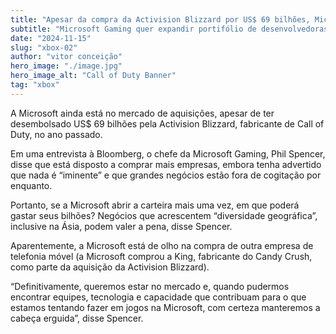 ```yaml
---
title: "Apesar da compra da Activision Blizzard por US$ 69 bilhões, Microsoft Gaming continua de olho em novos estúdios para adquirir"
subtitle: "Microsoft Gaming quer expandir portifólio de desenvolvedoras ainda mais."
date: "2024-11-15"
slug: "xbox-02"
author: "vitor conceição"
hero_image: "./image.jpg"
hero_image_alt: "Call of Duty Banner"
tag: "xbox"
---
```


A Microsoft ainda está no mercado de aquisições, apesar de ter desembolsado US$ 69 bilhões pela Activision Blizzard, fabricante de Call of Duty, no ano passado.

Em uma entrevista à Bloomberg, o chefe da Microsoft Gaming, Phil Spencer, disse que está disposto a comprar mais empresas, embora tenha advertido que nada é “iminente” e que grandes negócios estão fora de cogitação por enquanto.

Portanto, se a Microsoft abrir a carteira mais uma vez, em que poderá gastar seus bilhões? Negócios que acrescentem “diversidade geográfica”, inclusive na Ásia, podem valer a pena, disse Spencer.

Aparentemente, a Microsoft está de olho na compra de outra empresa de telefonia móvel (a Microsoft comprou a King, fabricante do Candy Crush, como parte da aquisição da Activision Blizzard).

“Definitivamente, queremos estar no mercado e, quando pudermos encontrar equipes, tecnologia e capacidade que contribuam para o que estamos tentando fazer em jogos na Microsoft, com certeza manteremos a cabeça erguida”, disse Spencer.
